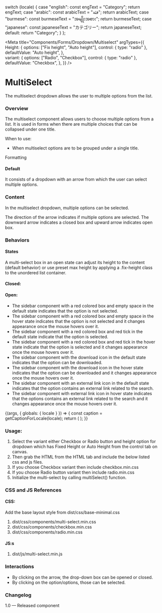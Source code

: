 
  switch (locale) {
    case "english":
      const engText = "Category";
      return engText;
    case "arabic":
      const arabicText = "فئة";
      return arabicText;
    case "burmese":
      const burmeseText = "အမျိုးအစား";
      return burmeseText;
    case "japanese":
      const japaneseText = "カテゴリー";
      return japaneseText;
    default:
      return "Category";
  }
};

<Meta
  title="Components/Forms/Dropdown/Multiselect"
  argTypes={{
    Height: {
      options: ["Fix height", "Auto height"],
      control: { type: "radio" },
      defaultValue: "Auto height",
    },   
    variant: {
       options: ["Radio", "Checkbox"],
       control: { type: "radio" },
       defaultValue: "Checkbox",
     },
  }}
/>

# MultiSelect
The multiselect dropdown allows the user to multiple options from the list.

### Overview
The multiselect component allows users to choose multiple options from a list. It is used in forms when there are multiple choices that can be collapsed under one title.

When to use:
- When multiselect options are to be grouped under a single title.

Formatting
#### Default
It consists of a dropdown with an arrow from which the user can select multiple options.

### Content
In the multiselect dropdown, multiple options can be selected.

The direction of the arrow indicates if multiple options are selected. The downward arrow indicates a closed box and upward arrow indicates open box.

### Behaviors

#### States 
A multi-select box in an open state can adjust its height to the content (default behavior) or use preset max height by applying a .fix-height  class to the unordered list container. 

#### Closed:

#### Open:
- The sidebar component with a red colored box and empty space in the default state indicates that the option is not selected. 
- The sidebar component with a red colored box and empty space in the hover state indicates that the option is not selected and it changes appearance once the mouse hovers over it.
- The sidebar component with a red colored box and red tick in the default state indicate that the option is selected.
- The sidebar component with a red colored box and red tick in the hover state indicate that the option is selected and it changes appearance once the mouse hovers over it.
- The sidebar component with the download icon in the default state indicates that the option can be downloaded. 
- The sidebar component with the download icon in the hover state indicates that the option can be downloaded and it changes appearance once the mouse hovers over it.
- The sidebar component with an external link icon in the default state indicates that the option contains an external link related to the search.
- The sidebar component with external link icon in hover state indicates that the options contains an external link related to the search and it changes appearance once the mouse hovers over it. 


<Canvas>
<Story name="MultiSelect">
  {(args, { globals: { locale } }) => {
    const caption = getCaptionForLocale(locale);
    return (
      <MultiSelect
        locale={locale}
        {...args}
        text={caption}
        eleId=""
      ></MultiSelect>
    );
  }}
</Story>
</Canvas>

### Usage:
1. Select the variant either Checkbox or Radio button and height option for dropdown which has Fixed Height or Auto Height from the control tab on canvas.
2. Then grab the HTML from the HTML tab and include the below listed css and js files.
3. If you choose Checkbox variant then include checkbox.min.css
4. If you choose Radio button variant then include radio.min.css
5. Initialize the multi-select by calling multiSelect() function.

### CSS and JS References

#### CSS:
Add the base layout style from dist/css/base-minimal.css

1. dist/css/components/multi-select.min.css
2. dist/css/components/checkbox.min.css
3. dist/css/components/radio.min.css

#### JS:s
1. dist/js/multi-select.min.js

### Interactions
- By clicking on the arrow, the drop-down box can be opened or closed.
- By clicking on the option/options, those can be selected.

### Changelog
1.0 — Released component


